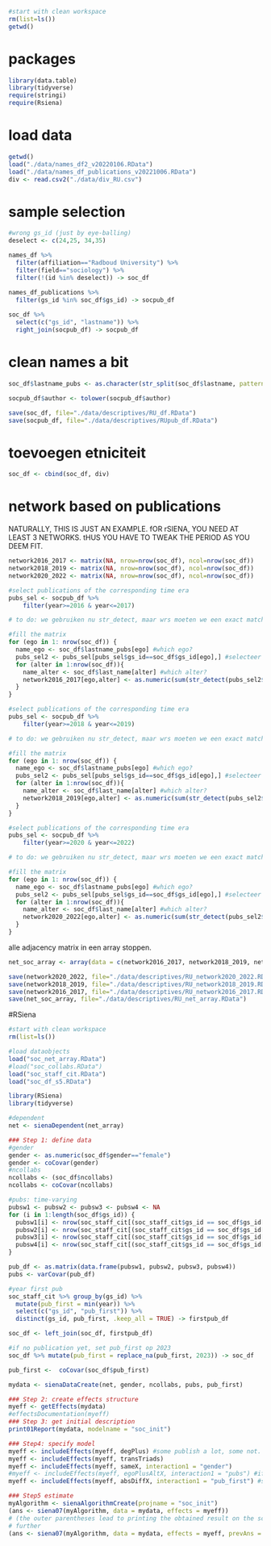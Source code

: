 
```r
#start with clean workspace 
rm(list=ls())
getwd()
```

# packages

```r
library(data.table) 
library(tidyverse) 
require(stringi)
require(Rsiena)

```

# load data

```r
getwd()
load("./data/names_df2_v20220106.RData")
load("./data/names_df_publications_v20221006.RData")
div <- read.csv2("./data/div_RU.csv")

```

# sample selection

```r

#wrong gs_id (just by eye-balling)
deselect <- c(24,25, 34,35)

names_df %>% 
  filter(affiliation=="Radboud University") %>%
  filter(field=="sociology") %>% 
  filter(!(id %in% deselect)) -> soc_df

names_df_publications %>% 
  filter(gs_id %in% soc_df$gs_id) -> socpub_df
  
soc_df %>% 
  select(c("gs_id", "lastname")) %>%
  right_join(socpub_df) -> socpub_df

```



# clean names a bit

```r
soc_df$lastname_pubs <- as.character(str_split(soc_df$lastname, pattern=",", n = 2, simplify = TRUE)[,1]) 

socpub_df$author <- tolower(socpub_df$author)

```

```r
save(soc_df, file="./data/descriptives/RU_df.RData")
save(socpub_df, file="./data/descriptives/RUpub_df.RData")

```


# toevoegen etniciteit

```r
soc_df <- cbind(soc_df, div) 
```



# network based on publications

NATURALLY, THIS IS JUST AN EXAMPLE. fOR rSIENA, YOU NEED AT LEAST 3 NETWORKS. tHUS YOU HAVE TO TWEAK THE PERIOD AS YOU DEEM FIT. 

```r
network2016_2017 <- matrix(NA, nrow=nrow(soc_df), ncol=nrow(soc_df))
network2018_2019 <- matrix(NA, nrow=nrow(soc_df), ncol=nrow(soc_df))
network2020_2022 <- matrix(NA, nrow=nrow(soc_df), ncol=nrow(soc_df))
```

```r
#select publications of the corresponding time era
pubs_sel <- socpub_df %>%
    filter(year>=2016 & year<=2017)

# to do: we gebruiken nu str_detect, maar wrs moeten we een exact match gebruiken. 

#fill the matrix
for (ego in 1: nrow(soc_df)) {
  name_ego <- soc_df$lastname_pubs[ego] #which ego? 
  pubs_sel2 <- pubs_sel[pubs_sel$gs_id==soc_df$gs_id[ego],] #selecteer de publicaties van ego
  for (alter in 1:nrow(soc_df)){
    name_alter <- soc_df$last_name[alter] #which alter? 
    network2016_2017[ego,alter] <- as.numeric(sum(str_detect(pubs_sel2$author, name_alter)) > 1)  #did alter publish with ego
  }
}
```

```r
#select publications of the corresponding time era
pubs_sel <- socpub_df %>%
    filter(year>=2018 & year<=2019)

# to do: we gebruiken nu str_detect, maar wrs moeten we een exact match gebruiken. 

#fill the matrix
for (ego in 1: nrow(soc_df)) {
  name_ego <- soc_df$lastname_pubs[ego] #which ego? 
  pubs_sel2 <- pubs_sel[pubs_sel$gs_id==soc_df$gs_id[ego],] #selecteer de publicaties van ego
  for (alter in 1:nrow(soc_df)){
    name_alter <- soc_df$last_name[alter] #which alter? 
    network2018_2019[ego,alter] <- as.numeric(sum(str_detect(pubs_sel2$author, name_alter)) > 1)  #did alter publish with ego
  }
}
```

```r
#select publications of the corresponding time era
pubs_sel <- socpub_df %>%
    filter(year>=2020 & year<=2022)

# to do: we gebruiken nu str_detect, maar wrs moeten we een exact match gebruiken. 

#fill the matrix
for (ego in 1: nrow(soc_df)) {
  name_ego <- soc_df$lastname_pubs[ego] #which ego? 
  pubs_sel2 <- pubs_sel[pubs_sel$gs_id==soc_df$gs_id[ego],] #selecteer de publicaties van ego
  for (alter in 1:nrow(soc_df)){
    name_alter <- soc_df$last_name[alter] #which alter? 
    network2020_2022[ego,alter] <- as.numeric(sum(str_detect(pubs_sel2$author, name_alter)) > 1)  #did alter publish with ego
  }
}
```


alle adjacency matrix in een array stoppen. 
```r
net_soc_array <- array(data = c(network2016_2017, network2018_2019, network2020_2022), dim=c(dim(network2020_2022),3))

```


```r
save(network2020_2022, file="./data/descriptives/RU_network2020_2022.RData")
save(network2018_2019, file="./data/descriptives/RU_network2018_2019.RData")
save(network2016_2017, file="./data/descriptives/RU_network2016_2017.RData")
save(net_soc_array, file="./data/descriptives/RU_net_array.RData")
```



#RSiena

```r
#start with clean workspace 
rm(list=ls())

#load dataobjects
load("soc_net_array.RData")
#load("soc_collabs.RData")
load("soc_staff_cit.RData")
load("soc_df_s5.RData")

library(RSiena)
library(tidyverse)
```


```r
#dependent
net <- sienaDependent(net_array)

### Step 1: define data
#gender
gender <- as.numeric(soc_df$gender=="female")
gender <- coCovar(gender)
#ncollabs
ncollabs <- (soc_df$ncollabs)
ncollabs <- coCovar(ncollabs)

#pubs: time-varying
pubsw1 <- pubsw2 <- pubsw3 <- pubsw4 <- NA
for (i in 1:length(soc_df$gs_id)) {
  pubsw1[i] <- nrow(soc_staff_cit[(soc_staff_cit$gs_id == soc_df$gs_id[i]) & soc_staff_cit$year>=2010 & soc_staff_cit$year<=2012,])
  pubsw2[i] <- nrow(soc_staff_cit[(soc_staff_cit$gs_id == soc_df$gs_id[i]) & soc_staff_cit$year>=2013 & soc_staff_cit$year<=2015,])
  pubsw3[i] <- nrow(soc_staff_cit[(soc_staff_cit$gs_id == soc_df$gs_id[i]) & soc_staff_cit$year>=2016 & soc_staff_cit$year<=2018,])
  pubsw4[i] <- nrow(soc_staff_cit[(soc_staff_cit$gs_id == soc_df$gs_id[i]) & soc_staff_cit$year>=2019 & soc_staff_cit$year<=2021,])
}

pub_df <- as.matrix(data.frame(pubsw1, pubsw2, pubsw3, pubsw4))
pubs <- varCovar(pub_df)

#year first pub
soc_staff_cit %>% group_by(gs_id) %>%
  mutate(pub_first = min(year)) %>% 
  select(c("gs_id", "pub_first")) %>%
  distinct(gs_id, pub_first, .keep_all = TRUE) -> firstpub_df

soc_df <- left_join(soc_df, firstpub_df)

#if no publication yet, set pub_first op 2023
soc_df %>% mutate(pub_first = replace_na(pub_first, 2023)) -> soc_df

pub_first <-  coCovar(soc_df$pub_first)

mydata <- sienaDataCreate(net, gender, ncollabs, pubs, pub_first)
```


```r
### Step 2: create effects structure
myeff <- getEffects(mydata)
#effectsDocumentation(myeff)
### Step 3: get initial description
print01Report(mydata, modelname = "soc_init")

### Step4: specify model
myeff <- includeEffects(myeff, degPlus) #some publish a lot, some not. (interpretation: talent/luck? )
myeff <- includeEffects(myeff, transTriads)
myeff <- includeEffects(myeff, sameX, interaction1 = "gender")
#myeff <- includeEffects(myeff, egoPlusAltX, interaction1 = "pubs") #if you have many pubs, you will probably publish more per year? 
myeff <- includeEffects(myeff, absDiffX, interaction1 = "pub_first") #senior publishes with junior

### Step5 estimate
myAlgorithm <- sienaAlgorithmCreate(projname = "soc_init")
(ans <- siena07(myAlgorithm, data = mydata, effects = myeff))
# (the outer parentheses lead to printing the obtained result on the screen) if necessary, estimate
# further
(ans <- siena07(myAlgorithm, data = mydata, effects = myeff, prevAns = ans))
```



